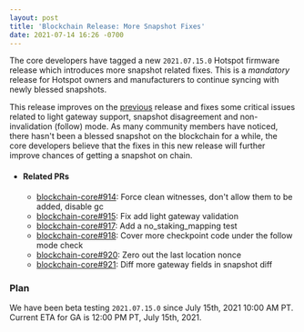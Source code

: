 ```yaml
---
layout: post
title: 'Blockchain Release: More Snapshot Fixes'
date: 2021-07-14 16:26 -0700
---
```


The core developers have tagged a new `2021.07.15.0` Hotspot firmware release which introduces more
snapshot related fixes. This is a _mandatory_ release for Hotspot owners and manufacturers to
continue syncing with newly blessed snapshots.

<!--truncate-->

This release improves on the
[previous](https://engineering.helium.com/2021/07/13/blockchain-release-snapshot-fixes.html) release
and fixes some critical issues related to light gateway support, snapshot disagreement and
non-invalidation (follow) mode. As many community members have noticed, there hasn't been a blessed
snapshot on the blockchain for a while, the core developers believe that the fixes in this new
release will further improve chances of getting a snapshot on chain.

- #### Related PRs

  - [blockchain-core#914](https://github.com/helium/blockchain-core/pull/914): Force clean
    witnesses, don't allow them to be added, disable gc
  - [blockchain-core#915](https://github.com/helium/blockchain-core/pull/915): Fix add light gateway
    validation
  - [blockchain-core#917](https://github.com/helium/blockchain-core/pull/917): Add a
    no_staking_mapping test
  - [blockchain-core#918](https://github.com/helium/blockchain-core/pull/918): Cover more checkpoint
    code under the follow mode check
  - [blockchain-core#920](https://github.com/helium/blockchain-core/pull/920): Zero out the last
    location nonce
  - [blockchain-core#921](https://github.com/helium/blockchain-core/pull/921): Diff more gateway
    fields in snapshot diff

### Plan

We have been beta testing `2021.07.15.0` since July 15th, 2021 10:00 AM PT. Current ETA for GA is
12:00 PM PT, July 15th, 2021.

